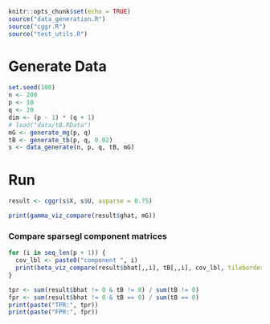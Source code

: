 ```r
knitr::opts_chunk$set(echo = TRUE)
source("data_generation.R")
source("cggr.R")
source("test_utils.R")
```

# Generate Data
```r
set.seed(100)
n <- 200
p <- 10
q <- 20
dim <- (p - 1) * (q + 1)
# load("data/tB.RData")
mG <- generate_mg(p, q)
tB <- generate_tb(p, q, 0.02)
s <- data_generate(n, p, q, tB, mG)
```

# Run
```r
result <- cggr(s$X, s$U, asparse = 0.75)
```

```r
print(gamma_viz_compare(result$ghat, mG))
```

### Compare sparsegl component matrices
```r
for (i in seq_len(p + 1)) {
  cov_lbl <- paste0("component ", i)
  print(beta_viz_compare(result$bhat[,,i], tB[,,i], cov_lbl, tileborder = T))
}
```

```r
tpr <- sum(result$bhat != 0 & tB != 0) / sum(tB != 0)
fpr <- sum(result$bhat != 0 & tB == 0) / sum(tB == 0)
print(paste("TPR:", tpr))
print(paste("FPR:", fpr))
```

